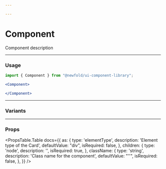 ```yaml
---

---
```


# Component
Component description

<NewfoldRoot>
  <Component>
    
  </Component>
</NewfoldRoot>

---
### Usage
```jsx
import { Component } from "@newfold/ui-component-library";

<Component>

</Component>
```
---
### Variants

---
### Props
<PropsTable.Table docs={{
  as: {
    type: 'elementType',
    description: 'Element type of the Card',
    defaultValue: "div",
    isRequired: false,
  },
  children: {
    type: 'node',
    description: '',
    isRequired: true,
  },
  className: {
    type: 'string',
    description: 'Class name for the component',
    defaultValue: "''",
    isRequired: false,
  },
}}
/>
